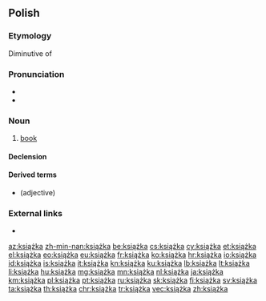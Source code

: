 ==Polish==

===Etymology===
Diminutive of {{m|pl|księga}}

===Pronunciation===
* {{IPA|[ˈkʲɕɔ̃ʂka]|lang=pl}}
* {{audio|pl-książka.ogg|audio|lang=pl}}

===Noun===
{{pl-noun|f|dim=książeczka}}

# [[book]]

====Declension====
{{pl-decl-noun-f}}

====Derived terms====
* {{l|pl|książkowy}} (adjective)

===External links===
* {{R:PWN}}

[[az:książka]]
[[zh-min-nan:książka]]
[[be:książka]]
[[cs:książka]]
[[cy:książka]]
[[et:książka]]
[[el:książka]]
[[eo:książka]]
[[eu:książka]]
[[fr:książka]]
[[ko:książka]]
[[hr:książka]]
[[io:książka]]
[[id:książka]]
[[is:książka]]
[[it:książka]]
[[kn:książka]]
[[ku:książka]]
[[lb:książka]]
[[lt:książka]]
[[li:książka]]
[[hu:książka]]
[[mg:książka]]
[[mn:książka]]
[[nl:książka]]
[[ja:książka]]
[[km:książka]]
[[pl:książka]]
[[pt:książka]]
[[ru:książka]]
[[sk:książka]]
[[fi:książka]]
[[sv:książka]]
[[ta:książka]]
[[th:książka]]
[[chr:książka]]
[[tr:książka]]
[[vec:książka]]
[[zh:książka]]